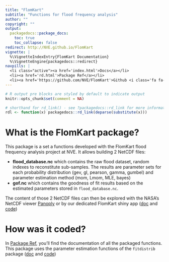 ```yaml
---
title: "FlomKart"
subtitle: "Functions for flood frequency analysis"
author: ""
copyright: ""
output:
  packagedocs::package_docs:
    toc: true
    toc_collapse: false
redirect: http://NVE.github.io/FlomKart
vignette: |
  %\VignetteIndexEntry{FlomKart Documentation}
  %\VignetteEngine{packagedocs::redirect}
navpills: |
  <li class="active"><a href='index.html'>Docs</a></li>
  <li><a href='rd.html'>Package Ref</a></li>
  <li><a href='https://github.com/NVE/FlomKart'>Github <i class='fa fa-github'></i></a></li>
---
```


```r
# R output pre blocks are styled by default to indicate output
knitr::opts_chunk$set(comment = NA)

# shorthand for rd_link() - see ?packagedocs::rd_link for more information
rdl <- function(x) packagedocs::rd_link(deparse(substitute(x)))
```

# What is the FlomKart package? 

This package is a set a functions developed with the FlomKart flood frequency analysis project at NVE.
It allows building 2 NetCDF files: 

- **flood_database.nc** which contains the raw flood dataset, random indexes to reconstitute sub-samples. The results are parameter sets for each probability distribution (gev, gl, pearson, gamma, gumbel) and parameter estimation method (mom, Lmom, MLE, bayes)
- **gof.nc** which contains the goodness of fit results based on the estimated parameters stored in `flood_database.nc`.

The content of those 2 NetCDF files can then be explored with the NASA's NetCDF viewer [Panoply](http://www.giss.nasa.gov/tools/panoply/)
or by our dedicated FlomKart shiny app ([doc](http://NVE.github.io/FlomKart_ShinyApp) and [code](http://github.com/NVE/FlomKart_ShinyApp))

# How was it coded?

In [Package Ref](http://NVE.github.io/FlomKart/rd.html), you'll find the documentation of all the packaged functions.
This package uses the parameter estimation functions of the `fitdistrib` package ([doc](http://NVE.github.io/fitdistrib) and [code](http://github.com/NVE/fitdistrib))

